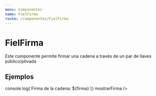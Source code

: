 ```yaml
---
menu: Componentes
name: FielFirma
route: /componentes/FielFirma
---
```



# FielFirma

Este componente permite firmar una cadena a través de un par de llaves público/ptivada

<Props of={FielFirma} />

## Ejemplos

<Playground>
  <FielFirma
    cadena="Mensaje a firmar"
    onFirma={(firma) => console.log(`Firma de la cadena: ${firma}`)}
    mostrarFirma
  />
</Playground>

